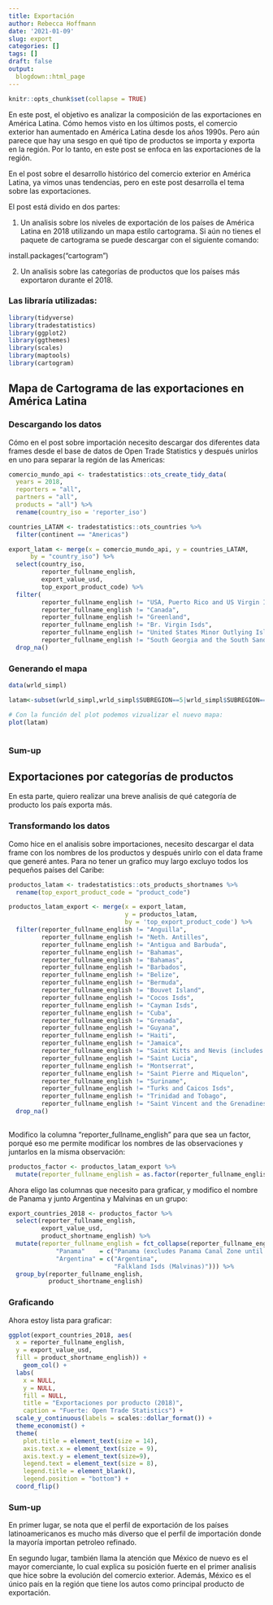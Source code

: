 ```yaml
---
title: Exportación
author: Rebecca Hoffmann
date: '2021-01-09'
slug: export
categories: []
tags: []
draft: false
output:
  blogdown::html_page
---
```


```r
knitr::opts_chunk$set(collapse = TRUE)
```
En este post, el objetivo es analizar la composición de las exportaciones en América Latina. Cómo hemos visto en los últimos posts, el comercio exterior han aumentado en América Latina desde los años 1990s. Pero aún parece que hay una sesgo en qué tipo de productos se importa y exporta en la región. Por lo tanto, en este post se enfoca en las exportaciones de la región.

En el post sobre el desarrollo histórico del comercio exterior en América Latina, ya vimos unas tendencias, pero en este post desarrolla el tema sobre las exportaciones. 

El post está divido en dos partes:

(1) Un analisis sobre los niveles de exportación de los países de América Latina en 2018 utilizando un mapa estilo cartograma. Si aún no tienes el paquete de cartograma se puede descargar con el siguiente comando:

install.packages("cartogram")

(2) Un analisis sobre las categorías de productos que los países más exportaron durante el 2018.

### Las libraría utilizadas:

```r
library(tidyverse)
library(tradestatistics)
library(ggplot2)
library(ggthemes)
library(scales)
library(maptools)
library(cartogram)
```

## Mapa de Cartograma de las exportaciones en América Latina

### Descargando los datos
Cómo en el post sobre importación necesito descargar dos diferentes data frames desde el base de datos de Open Trade Statistics y después unirlos en uno para separar la región de las Americas:
```r
comercio_mundo_api <- tradestatistics::ots_create_tidy_data(
  years = 2018, 
  reporters = "all", 
  partners = "all", 
  products = "all") %>%
  rename(country_iso = 'reporter_iso')

countries_LATAM <- tradestatistics::ots_countries %>%
  filter(continent == "Americas") 

export_latam <- merge(x = comercio_mundo_api, y = countries_LATAM,
      by = "country_iso") %>%
  select(country_iso,
         reporter_fullname_english,
         export_value_usd,
         top_export_product_code) %>%
  filter(
         reporter_fullname_english != "USA, Puerto Rico and US Virgin Islands (excludes Virgin Islands until 1981)",
         reporter_fullname_english != "Canada",
         reporter_fullname_english != "Greenland",
         reporter_fullname_english != "Br. Virgin Isds",
         reporter_fullname_english != "United States Minor Outlying Islands",
         reporter_fullname_english != "South Georgia and the South Sandwich Islands") %>% # Saco los países no correspondiendo a América Latina
  drop_na()

```

### Generando el mapa

```r
data(wrld_simpl)

latam<-subset(wrld_simpl,wrld_simpl$SUBREGION==5|wrld_simpl$SUBREGION==13) # Eligo el subset de América de Sur y América Central

# Con la función del plot podemos vizualizar el nuevo mapa:
plot(latam)

```

```r

```
### Sum-up


## Exportaciones por categorías de productos
En esta parte, quiero realizar una breve analisis de qué categoría de producto los país exporta más.

### Transformando los datos
Como hice en el analisis sobre importaciones, necesito descargar el data frame con los nombres de los productos y después unirlo con el data frame que generé antes. Para no tener un grafico muy largo excluyo todos los pequeños países del Caribe:

```r
productos_latam <- tradestatistics::ots_products_shortnames %>%
  rename(top_export_product_code = "product_code")

productos_latam_export <- merge(x = export_latam, 
                                y = productos_latam, 
                                by = 'top_export_product_code') %>%
  filter(reporter_fullname_english != "Anguilla",
         reporter_fullname_english != "Neth. Antilles",
         reporter_fullname_english != "Antigua and Barbuda",
         reporter_fullname_english != "Bahamas",
         reporter_fullname_english != "Bahamas",
         reporter_fullname_english != "Barbados",
         reporter_fullname_english != "Belize",
         reporter_fullname_english != "Bermuda",
         reporter_fullname_english != "Bouvet Island",
         reporter_fullname_english != "Cocos Isds",
         reporter_fullname_english != "Cayman Isds",
         reporter_fullname_english != "Cuba",
         reporter_fullname_english != "Grenada",
         reporter_fullname_english != "Guyana",
         reporter_fullname_english != "Haiti",
         reporter_fullname_english != "Jamaica",
         reporter_fullname_english != "Saint Kitts and Nevis (includes Anguilla until 1981)",
         reporter_fullname_english != "Saint Lucia",
         reporter_fullname_english != "Montserrat",
         reporter_fullname_english != "Saint Pierre and Miquelon",
         reporter_fullname_english != "Suriname",
         reporter_fullname_english != "Turks and Caicos Isds",
         reporter_fullname_english != "Trinidad and Tobago",
         reporter_fullname_english != "Saint Vincent and the Grenadines") %>%
  drop_na()
 
```

Modifico la columna "reporter_fullname_english" para que sea un factor, porqué eso me permite modificar los nombres de las observaciones y juntarlos en la misma observación:
```r
productos_factor <- productos_latam_export %>%
  mutate(reporter_fullname_english = as.factor(reporter_fullname_english))
```

Ahora eligo las columnas que necesito para graficar, y modifico el nombre de Panama y junto Argentina y Malvinas en un grupo:
```r
export_countries_2018 <- productos_factor %>%
  select(reporter_fullname_english,
         export_value_usd,
         product_shortname_english) %>%
  mutate(reporter_fullname_english = fct_collapse(reporter_fullname_english,
             "Panama"    = c("Panama (excludes Panama Canal Zone until 1978)"),
             "Argentina" = c("Argentina", 
                             "Falkland Isds (Malvinas)"))) %>%
  group_by(reporter_fullname_english,
           product_shortname_english)
```

### Graficando
Ahora estoy lista para graficar: 

```r
ggplot(export_countries_2018, aes(
  x = reporter_fullname_english,
  y = export_value_usd,
  fill = product_shortname_english)) +
    geom_col() +
  labs(
    x = NULL,
    y = NULL,
    fill = NULL,
    title = "Exportaciones por producto (2018)",
    caption = "Fuerte: Open Trade Statistics") +
  scale_y_continuous(labels = scales::dollar_format()) +
  theme_economist() +
  theme(
    plot.title = element_text(size = 14),
    axis.text.x = element_text(size = 9),
    axis.text.y = element_text(size=9),
    legend.text = element_text(size = 8),
    legend.title = element_blank(),
    legend.position = "bottom") +
  coord_flip()

```
### Sum-up
En primer lugar, se nota que el perfil de exportación de los países latinoamericanos es mucho más diverso que el perfil de importación donde la mayoría importan petroleo refinado. 

En segundo lugar, también llama la atención que México de nuevo es el mayor comerciante, lo cual explica su posición fuerte en el primer analisis que hice sobre la evolución del comercio exterior. Además, México es el único país en la región que tiene los autos como principal producto de exportación. 